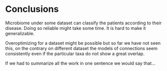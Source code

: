 # Conclusions

Microbiome under some dataset can classify the patients according to their disease.
Doing so reliable might take some time.
It is hard to make it generalizable.

Overoptimizing for a dataset might be possible but so far we have not seen this, on the contrary on different dataset the models of connections seem consistently even if the particular taxa do not show a great overlap. 

If we had to summarize all the work in one sentence we would say that…
